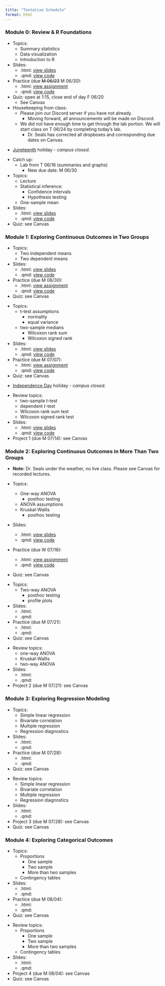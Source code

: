 ```yaml
---
title: "Tentative Schedule"
format: html
---
```


### **Module 0: Review & R Foundations**

::: {.callout-tip title="Tuesday, June 17, 2025:" collapse="true" open="true"}

- Topics:
    - Summary statistics 
    - Data visualization
    - Introduction to R
- Slides:
    - .html: <a href="https://samanthaseals.github.io/STA4173Su25/files/slides/STA4173-Su25-06-17-T-summary-visualization.html">view slides</a>
    - .qmd: <a href="https://github.com/samanthaseals/STA4173Su25/blob/main/files/slides/STA4173-Su25-06-17-T-summary-visualization.qmd">view code</a>
- Practice (due <s>M 06/23</s> M 06/30):
    - .html: <a href="https://samanthaseals.github.io/STA4173Su25/files/practice/06-17-T-summary-practice.html">view assignment</a>
    - .qmd: <a href="https://github.com/samanthaseals/STA4173Su25/blob/main/files/practice/06-17-T-summary-practice.qmd">view code</a>
- Quiz: open at 1:15, close end of day F 06/20 
    - See Canvas
    
- Housekeeping from class:
    - Please join our Discord server if you have not already.
        - Moving forward, all announcements will be made on Discord.
    - We did not have enough time to get through the lab portion. We will start class on T 06/24 by completing today's lab.
        - Dr. Seals has corrected all dropboxes and corresponding due dates on Canvas.

:::

::: {.callout-tip title="Thursday, June 19, 2025:" collapse="true" open="true"}

- <a href="https://nmaahc.si.edu/explore/stories/what-juneteenth">Juneteenth</a> holiday - *campus closed*.

:::

::: {.callout-tip title="Tuesday, June 24, 2025:" collapse="true" open="true"}

- Catch up:
    - Lab from T 06/16 (summaries and graphs)
        - New due date: M 06/30
- Topics:
    - Lecture
    - Statistical inference: 
        - Confidence intervals
        - Hypothesis testing
    - One-sample mean
- Slides:
    - .html: <a href="https://samanthaseals.github.io/STA4173Su25/files/slides/STA4173-Su25-06-24-T-inference-t-tests.html">view slides</a>
    - .qmd: <a href="https://github.com/samanthaseals/STA4173Su25/blob/main/files/slides/STA4173-Su25-06-24-T-inference-t-tests.qmd">view code</a>
- Quiz: see Canvas

:::

### **Module 1: Exploring Continuous Outcomes in Two Groups**

::: {.callout-tip title="Thursday, June 26, 2025:" collapse="true" open="true"}

- Topics:
    - Two independent means
    - Two dependent means
- Slides:
    - .html: <a href="https://samanthaseals.github.io/STA4173Su25/files/slides/STA4173-Su25-06-24-T-inference-t-tests.html">view slides</a>
    - .qmd: <a href="https://github.com/samanthaseals/STA4173Su25/blob/main/files/slides/STA4173-Su25-06-24-T-inference-t-tests.qmd">view code</a>
- Practice (due M 06/30):
    - .html: <a href="https://samanthaseals.github.io/STA4173Su25/files/practice/06-24-inference-practice.html">view assignment</a>
    - .qmd: <a href="https://github.com/samanthaseals/STA4173Su25/blob/main/files/practice/06-24-inference-practice.qmd">view code</a>
- Quiz: see Canvas    

:::

::: {.callout-tip title="Tuesday, July 1, 2025:" collapse="true" open="true"}

- Topics:
    - t-test assumptions
        - normality
        - equal variance
    - two-sample medians
        - Wilcoxon rank sum
        - Wilcoxon signed rank
- Slides:
    - .html: <a href="https://samanthaseals.github.io/STA4173Su25/files/slides/STA4173-Su25-07-01-T-t-test-assumptions-wilcoxons.html">view slides</a>
    - .qmd: <a href="https://github.com/samanthaseals/STA4173Su25/blob/main/files/slides/STA4173-Su25-07-01-T-t-test-assumptions-wilcoxons.qmd">view code</a>
- Practice (due M 07/07):
    - .html: <a href="https://samanthaseals.github.io/STA4173Su25/files/practice/07-01-practice.html">view assignment</a>
    - .qmd: <a href="https://github.com/samanthaseals/STA4173Su25/blob/main/files/practice/07-01-practice.qmd">view code</a>
- Quiz: see Canvas   

:::

::: {.callout-tip title="Thursday, July 3, 2025:" collapse="true" open="true"}

- <a href="https://en.wikipedia.org/wiki/Independence_Day_(United_States)">Independence Day</a> holiday - *campus closed*.

:::

::: {.callout-tip title="Tuesday, July 8, 2025:" collapse="true" open="true"}

- Review topics:
    - two-sample *t*-test
    - dependent *t*-test
    - Wilcoxon rank sum test
    - Wilcoxon signed rank test
- Slides:
    - .html: <a href="https://samanthaseals.github.io/STA4173Su25/files/slides/STA4173-Su25-07-08-T-mod1-review.html">view slides</a>
    - .qmd: <a href="https://github.com/samanthaseals/STA4173Su25/blob/main/files/slides/STA4173-Su25-07-08-T-mod1-review.qmd">view code</a>
- Project 1 (due M 07/14): see Canvas
  
:::

### **Module 2: Exploring Continuous Outcomes in More Than Two Groups**

::: {.callout-tip title="Thursday, July 10, 2025:" collapse="true" open="true"}

- **Note:** Dr. Seals under the weather, no live class. Please see Canvas for recorded lectures.

- Topics:
    - One-way ANOVA
        - posthoc testing
    - ANOVA assumptions
    - Kruskal-Wallis
        - posthoc testing
- Slides:
    - .html: <a href="https://samanthaseals.github.io/STA4173Su25/files/slides/STA4173-Su25-07-10-R-one-way-ANOVA.html">view slides</a>
    - .qmd: <a href="https://github.com/samanthaseals/STA4173Su25/blob/main/files/slides/STA4173-Su25-07-10-R-one-way-ANOVA.qmd">view code</a>
- Practice (due W 07/16):
    - .html: <a href="https://samanthaseals.github.io/STA4173Su25/files/practice/07-10-practice.html">view assignment</a>
    - .qmd: <a href="https://github.com/samanthaseals/STA4173Su25/blob/main/files/practice/07-10-practice.qmd">view code</a>
- Quiz: see Canvas 
  
:::

::: {.callout-tip title="Tuesday, July 15, 2025:" collapse="true" open="true"}

- Topics:
    - Two-way ANOVA
        - posthoc testing
        - profile plots
- Slides:
    - .html: 
    - .qmd: 
- Practice (due M 07/21):
    - .html:
    - .qmd:
- Quiz: see Canvas  

:::

::: {.callout-tip title="Thursday, July 17, 2025:" collapse="true" open="true"}

- Review topics:
    - one-way ANOVA
    - Kruskal-Wallis
    - two-way ANOVA
- Slides:
    - .html: 
    - .qmd: 
- Project 2 (due M 07/21): see Canvas

:::

### **Module 3: Exploring Regression Modeling**

::: {.callout-tip title="Tuesday, July 22, 2025:" collapse="true" open="true"}

- Topics:
    - Simple linear regression
    - Bivariate correlation
    - Multiple regression
    - Regression diagnostics
- Slides:
    - .html: 
    - .qmd: 
- Practice (due M 07/28):
    - .html:
    - .qmd:
- Quiz: see Canvas  
  
:::

::: {.callout-tip title="Thursday, July 24, 2025:" collapse="true" open="true"}

- Review topics:
    - Simple linear regression
    - Bivariate correlation
    - Multiple regression
    - Regression diagnostics
- Slides:
    - .html: 
    - .qmd: 
- Project 3 (due M 07/28): see Canvas
- Quiz: see Canvas

:::

### **Module 4: Exploring Categorical Outcomes**

::: {.callout-tip title="Tuesday, July 29, 2025:" collapse="true" open="true"}

- Topics:
    - Proportions
        - One sample
        - Two sample
        - More than two samples 
    - Contingency tables
- Slides:
    - .html: 
    - .qmd: 
- Practice (due M 08/04):
    - .html:
    - .qmd:
- Quiz: see Canvas  

:::

::: {.callout-tip title="Thursday, July 31, 2025:" collapse="true" open="true"}

- Review topics:
    - Proportions
        - One sample
        - Two sample
        - More than two samples 
    - Contingency tables
- Slides:
    - .html: 
    - .qmd: 
- Project 4 (due M 08/04): see Canvas
- Quiz: see Canvas 
  
:::

